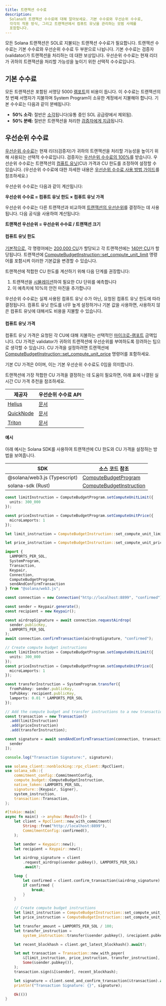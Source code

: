 ```yaml
---
title: 트랜잭션 수수료
description:
  Solana의 트랜잭션 수수료에 대해 알아보세요. 기본 수수료와 우선순위 수수료,
  각각의 적용 방식, 그리고 트랜잭션에서 컴퓨트 유닛을 관리하는 모범 사례를
  포함합니다.
---
```


모든 Solana 트랜잭션은 SOL로 지불되는 트랜잭션 수수료가 필요합니다. 트랜잭션
수수료는 기본 수수료와 우선순위 수수료 두 부분으로 나뉩니다. 기본 수수료는
검증자(validator)가 트랜잭션을 처리하는 데 대한 보상입니다. 우선순위 수수료는
현재 리더가 귀하의 트랜잭션을 처리할 가능성을 높이기 위한 선택적 수수료입니다.

## 기본 수수료

모든 트랜잭션은 포함된 서명당 5000
[램포트](/docs/references/terminology#lamport)의 비용이 듭니다. 이 수수료는
트랜잭션의 첫 번째 서명자가 지불하며 System Program이 소유한 계정에서 지불해야
합니다. 기본 수수료는 다음과 같이 분배됩니다:

- **50% 소각:** 절반은
  [소각](https://github.com/anza-xyz/agave/blob/v2.1.13/sdk/fee-calculator/src/lib.rs#L70)됩니다(유통
  중인 SOL 공급량에서 제외됨).
- **50% 분배:** 절반은 트랜잭션을 처리한
  [검증자에게 지급](https://github.com/anza-xyz/agave/blob/e621336acad4f5d6e5b860eaa1b074b01c99253c/runtime/src/bank/fee_distribution.rs#L58-L62)됩니다.

## 우선순위 수수료

[우선순위 수수료](https://github.com/anza-xyz/agave/blob/v2.2.14/compute-budget/src/compute_budget_limits.rs#L47-L48)는
현재 리더(검증자)가 귀하의 트랜잭션을 처리할 가능성을 높이기 위해 사용되는
선택적 수수료입니다. 검증자는
[우선순위 수수료의 100%](https://github.com/solana-foundation/solana-improvement-documents/blob/main/proposals/0096-reward-collected-priority-fee-in-entirety.md)를
받습니다. 우선순위 수수료는 트랜잭션의
[컴퓨트 유닛](/docs/references/terminology#compute-units)(CU) 가격과 CU 한도를
조정하여 설정할 수 있습니다. (우선순위 수수료에 대한 자세한 내용은
[우선순위 수수료 사용 방법 가이드](/developers/guides/advanced/how-to-use-priority-fees)를
참조하세요.)

우선순위 수수료는 다음과 같이 계산됩니다:

**우선순위 수수료 = 컴퓨트 유닛 한도 × 컴퓨트 유닛 가격**

우선순위 수수료는 다른 트랜잭션과 비교하여
[트랜잭션의 우선순위](https://github.com/anza-xyz/agave/blob/v2.2.14/core/src/banking_stage/transaction_scheduler/receive_and_buffer.rs#L646)를
결정하는 데 사용됩니다. 다음 공식을 사용하여 계산됩니다:

**트랜잭션 우선순위 = 우선순위 수수료 / 트랜잭션 크기**

#### 컴퓨트 유닛 한도

[기본적으로](https://github.com/anza-xyz/agave/blob/v2.1.13/compute-budget/src/compute_budget.rs#L149-L197),
각 명령어에는
[200,000 CU](https://github.com/anza-xyz/agave/blob/v2.1.13/compute-budget/src/compute_budget_limits.rs#L10)가
할당되고 각 트랜잭션에는
[140만 CU](https://github.com/anza-xyz/agave/blob/v2.1.13/compute-budget/src/compute_budget_limits.rs#L14)가
할당됩니다. 트랜잭션에
[ComputeBudgetInstruction::set_compute_unit_limit](https://github.com/anza-xyz/agave/blob/v2.1.13/sdk/src/compute_budget.rs#L42-L44)
명령어를 포함시켜 이러한 기본값을 변경할 수 있습니다.

트랜잭션에 적합한 CU 한도를 계산하기 위해 다음 단계를 권장합니다:

1. 트랜잭션을
   [시뮬레이션](/developers/guides/advanced/how-to-request-optimal-compute)하여
   필요한 CU 단위를 예측합니다
2. 이 예측치에 10%의 안전 마진을 추가합니다

<Callout type="warn">
  우선순위 수수료는 실제 사용된 컴퓨트 유닛 수가 아닌, 요청된 컴퓨트 유닛 한도에
  따라 결정됩니다. 컴퓨트 유닛 한도를 너무 높게 설정하거나 기본 값을 사용하면,
  사용하지 않은 컴퓨트 유닛에 대해서도 비용을 지불할 수 있습니다.
</Callout>

#### 컴퓨트 유닛 가격

컴퓨트 유닛 가격은 요청된 각 CU에 대해 지불하는 선택적인
[마이크로-램포트](/docs/references/terminology#micro-lamports) 금액입니다. CU
가격은 validator가 귀하의 트랜잭션에 우선순위를 부여하도록 장려하는 팁으로
생각할 수 있습니다. CU 가격을 설정하려면 트랜잭션에
[ComputeBudgetInstruction::set_compute_unit_price](https://github.com/anza-xyz/agave/blob/v2.1.13/sdk/src/compute_budget.rs#L48-L50)
명령어를 포함하세요.

<Callout>
  기본 CU 가격은 0이며, 이는 기본 우선순위 수수료도 0임을 의미합니다.
</Callout>

트랜잭션에 가장 적합한 CU 가격을 결정하는 데 도움이 필요하면, 아래 표에 나열된
실시간 CU 가격 추천을 참조하세요.

| 제공자                                  | 우선순위 수수료 API                                                      |
| --------------------------------------- | ------------------------------------------------------------------------ |
| [Helius](https://www.helius.dev/)       | [문서](https://docs.helius.dev/solana-apis/priority-fee-api)             |
| [QuickNode](https://www.quicknode.com/) | [문서](https://marketplace.quicknode.com/add-on/solana-priority-fee)     |
| [Triton](https://triton.one/)           | [문서](https://docs.triton.one/chains/solana/improved-priority-fees-api) |

#### 예시

아래 예시는 Solana SDK를 사용하여 트랜잭션에 CU 한도와 CU 가격을 설정하는 방법을
보여줍니다.

| SDK                          | 소스 코드 참조                                                                                                               |
| ---------------------------- | ---------------------------------------------------------------------------------------------------------------------------- |
| @solana/web3.js (Typescript) | [ComputeBudgetProgram](https://github.com/solana-foundation/solana-web3.js/blob/v1.98.0/src/programs/compute-budget.ts#L218) |
| solana-sdk (Rust)            | [ComputeBudgetInstruction](https://github.com/anza-xyz/agave/blob/v2.1.13/sdk/src/compute_budget.rs#L17-L31)                 |

<CodeTabs storage="compute-budget">

```ts !! title="Typescript"
const limitInstruction = ComputeBudgetProgram.setComputeUnitLimit({
  units: 300_000
});

const priceInstruction = ComputeBudgetProgram.setComputeUnitPrice({
  microLamports: 1
});
```

```rust !! title="Rust"
let limit_instruction = ComputeBudgetInstruction::set_compute_unit_limit(300_000);

let price_instruction = ComputeBudgetInstruction::set_compute_unit_price(1);
```

</CodeTabs>

<CodeTabs storage="compute-budget" flags="r">

```ts !! title="Typescript"
import {
  LAMPORTS_PER_SOL,
  SystemProgram,
  Transaction,
  Keypair,
  Connection,
  ComputeBudgetProgram,
  sendAndConfirmTransaction
} from "@solana/web3.js";

const connection = new Connection("http://localhost:8899", "confirmed");

const sender = Keypair.generate();
const recipient = new Keypair();

const airdropSignature = await connection.requestAirdrop(
  sender.publicKey,
  LAMPORTS_PER_SOL
);
await connection.confirmTransaction(airdropSignature, "confirmed");

// Create compute budget instructions
const limitInstruction = ComputeBudgetProgram.setComputeUnitLimit({
  units: 300_000
});
const priceInstruction = ComputeBudgetProgram.setComputeUnitPrice({
  microLamports: 1
});

const transferInstruction = SystemProgram.transfer({
  fromPubkey: sender.publicKey,
  toPubkey: recipient.publicKey,
  lamports: 0.01 * LAMPORTS_PER_SOL
});

// Add the compute budget and transfer instructions to a new transaction
const transaction = new Transaction()
  .add(limitInstruction)
  .add(priceInstruction)
  .add(transferInstruction);

const signature = await sendAndConfirmTransaction(connection, transaction, [
  sender
]);

console.log("Transaction Signature:", signature);
```

```rust !! title="Rust"
use solana_client::nonblocking::rpc_client::RpcClient;
use solana_sdk::{
    commitment_config::CommitmentConfig,
    compute_budget::ComputeBudgetInstruction,
    native_token::LAMPORTS_PER_SOL,
    signature::{Keypair, Signer},
    system_instruction,
    transaction::Transaction,
};

#[tokio::main]
async fn main() -> anyhow::Result<()> {
    let client = RpcClient::new_with_commitment(
        String::from("http://localhost:8899"),
        CommitmentConfig::confirmed(),
    );

    let sender = Keypair::new();
    let recipient = Keypair::new();

    let airdrop_signature = client
        .request_airdrop(&sender.pubkey(), LAMPORTS_PER_SOL)
        .await?;

    loop {
        let confirmed = client.confirm_transaction(&airdrop_signature).await?;
        if confirmed {
            break;
        }
    }

    // Create compute budget instructions
    let limit_instruction = ComputeBudgetInstruction::set_compute_unit_limit(300_000);
    let price_instruction = ComputeBudgetInstruction::set_compute_unit_price(1);

    let transfer_amount = LAMPORTS_PER_SOL / 100;
    let transfer_instruction =
        system_instruction::transfer(&sender.pubkey(), &recipient.pubkey(), transfer_amount);

    let recent_blockhash = client.get_latest_blockhash().await?;

    let mut transaction = Transaction::new_with_payer(
        &[limit_instruction, price_instruction, transfer_instruction],
        Some(&sender.pubkey()),
    );
    transaction.sign(&[&sender], recent_blockhash);

    let signature = client.send_and_confirm_transaction(&transaction).await?;
    println!("Transaction Signature: {}", signature);

    Ok(())
}
```

</CodeTabs>
